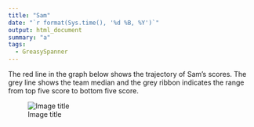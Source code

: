 ```yaml
---
title: "Sam"
date: "`r format(Sys.time(), '%d %B, %Y')`"
output: html_document
summary: "a"
tags:
  - GreasySpanner
---
```


The red line in the graph below shows the trajectory of Sam's scores. The grey line shows the team median and the grey ribbon indicates the range from top five score to bottom five score.

![Image title](Sam.jpg)
